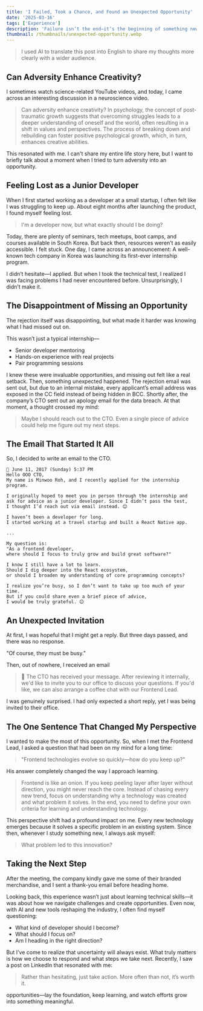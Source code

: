 ```yaml
---
title: 'I Failed, Took a Chance, and Found an Unexpected Opportunity'
date: '2025-03-16'
tags: ['Experience']
description: 'Failure isn’t the end—it’s the beginning of something new. This is a story of how a single email turned rejection into an unexpected opportunity.'
thumbnail: /thumbnails/unexpected-opportunity.webp
---
```


> I used AI to translate this post into English to share my thoughts more clearly with a wider audience.

## Can Adversity Enhance Creativity?
I sometimes watch science-related YouTube videos, and today, I came across an interesting discussion in a neuroscience video.

> Can adversity enhance creativity? In psychology, the concept of post-traumatic growth suggests that overcoming struggles leads to a deeper understanding of oneself and the world, often resulting in a shift in values and perspectives. The process of breaking down and rebuilding can foster positive psychological growth, which, in turn, enhances creative abilities.

This resonated with me.
I can't share my entire life story here, but I want to briefly talk about a moment when I tried to turn adversity into an opportunity.

## Feeling Lost as a Junior Developer
When I first started working as a developer at a small startup, I often felt like I was struggling to keep up. About eight months after launching the product, I found myself feeling lost.

> I'm a developer now, but what exactly should I be doing?

Today, there are plenty of seminars, tech meetups, boot camps, and courses available in South Korea. But back then, resources weren’t as easily accessible. I felt stuck. One day, I came across an announcement: A well-known tech company in Korea was launching its first-ever internship program.

I didn’t hesitate—I applied. But when I took the technical test, I realized I was facing problems I had never encountered before.
Unsurprisingly, I didn’t make it.

## The Disappointment of Missing an Opportunity
The rejection itself was disappointing, but what made it harder was knowing what I had missed out on.

This wasn’t just a typical internship—

- Senior developer mentoring
- Hands-on experience with real projects
- Pair programming sessions

I knew these were invaluable opportunities, and missing out felt like a real setback.
Then, something unexpected happened.
The rejection email was sent out, but due to an internal mistake, every applicant’s email address was exposed in the CC field instead of being hidden in BCC.
Shortly after, the company’s CTO sent out an apology email for the data breach.
At that moment, a thought crossed my mind:

> Maybe I should reach out to the CTO. Even a single piece of advice could help me figure out my next steps.

## The Email That Started It All
So, I decided to write an email to the CTO.

```
📩 June 11, 2017 (Sunday) 5:37 PM
Hello OOO CTO,
My name is Minwoo Roh, and I recently applied for the internship program.

I originally hoped to meet you in person through the internship and
ask for advice as a junior developer. Since I didn’t pass the test,
I thought I’d reach out via email instead. 😊

I haven’t been a developer for long.
I started working at a travel startup and built a React Native app.

...

My question is:
"As a frontend developer,
where should I focus to truly grow and build great software?"

I know I still have a lot to learn.
Should I dig deeper into the React ecosystem,
or should I broaden my understanding of core programming concepts?

I realize you’re busy, so I don’t want to take up too much of your time.
But if you could share even a brief piece of advice,
I would be truly grateful. 😊
```

## An Unexpected Invitation
At first, I was hopeful that I might get a reply. But three days passed, and there was no response.

"Of course, they must be busy."

Then, out of nowhere, I received an email
> 📩 The CTO has received your message. After reviewing it internally, we'd like to invite you to our office to discuss your questions. If you'd like, we can also arrange a coffee chat with our Frontend Lead.


I was genuinely surprised. I had only expected a short reply, yet I was being invited to their office.

## The One Sentence That Changed My Perspective
I wanted to make the most of this opportunity.
So, when I met the Frontend Lead, I asked a question that had been on my mind for a long time:

> "Frontend technologies evolve so quickly—how do you keep up?"

His answer completely changed the way I approach learning.

> Frontend is like an onion. If you keep peeling layer after layer without direction, you might never reach the core. Instead of chasing every new trend, focus on understanding why a technology was created and what problem it solves. In the end, you need to define your own criteria for learning and understanding technology.

This perspective shift had a profound impact on me.
Every new technology emerges because it solves a specific problem in an existing system.
Since then, whenever I study something new, I always ask myself:

> What problem led to this innovation?

## Taking the Next Step
After the meeting, the company kindly gave me some of their branded merchandise, and I sent a thank-you email before heading home.

Looking back, this experience wasn’t just about learning technical skills—it was about how we navigate challenges and create opportunities.
Even now, with AI and new tools reshaping the industry, I often find myself questioning:

- What kind of developer should I become?
- What should I focus on?
- Am I heading in the right direction?

But I’ve come to realize that uncertainty will always exist.
What truly matters is how we choose to respond and what steps we take next.
Recently, I saw a post on LinkedIn that resonated with me:

> Rather than hesitating, just take action. More often than not, it’s worth it.

opportunities—lay the foundation, keep learning, and watch efforts grow into something meaningful.